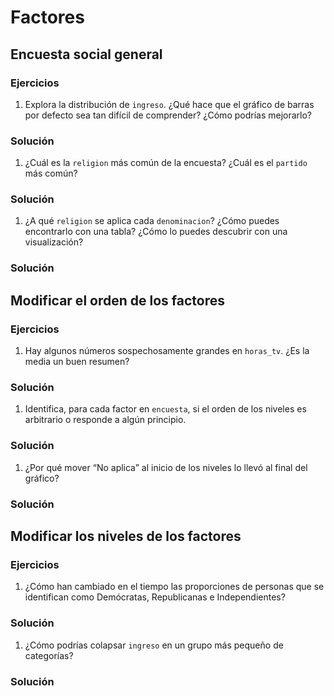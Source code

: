 # Factores


## Encuesta social general

### Ejercicios

1. Explora la distribución de `ingreso`. ¿Qué hace que el gráfico de barras por defecto sea tan difícil de comprender? ¿Cómo podrías mejorarlo?

<div class="solucion">
<h3>Solución</h3>

</div>


1. ¿Cuál es la `religion` más común de la encuesta? ¿Cuál es el `partido` más común?


<div class="solucion">
<h3>Solución</h3>

</div>

1. ¿A qué `religion` se aplica cada `denominacion`? ¿Cómo puedes encontrarlo con una tabla? ¿Cómo lo puedes descubrir con una visualización?

<div class="solucion">
<h3>Solución</h3>

</div>

## Modificar el orden de los factores


### Ejercicios

1. Hay algunos números sospechosamente grandes en `horas_tv`. ¿Es la media un buen resumen?

<div class="solucion">
<h3>Solución</h3>

</div>


1. Identifica, para cada factor en `encuesta`, si el orden de los niveles es arbitrario o responde a algún principio.

<div class="solucion">
<h3>Solución</h3>

</div>


1. ¿Por qué mover "No aplica" al inicio de los niveles lo llevó al final del gráfico?

<div class="solucion">
<h3>Solución</h3>

</div>


## Modificar los niveles de los factores


### Ejercicios

1. ¿Cómo han cambiado en el tiempo las proporciones de personas que se identifican como Demócratas, Republicanas e Independientes?

<div class="solucion">
<h3>Solución</h3>

</div>


1. ¿Cómo podrías colapsar `ingreso` en un grupo más pequeño de categorías?

<div class="solucion">
<h3>Solución</h3>

</div>
